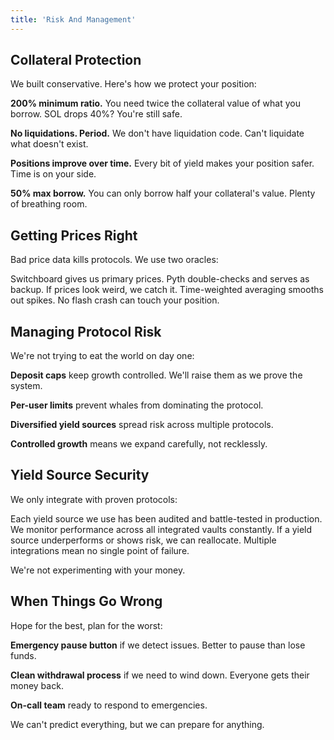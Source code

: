 ```yaml
---
title: 'Risk And Management'
---
```


## Collateral Protection

We built conservative. Here's how we protect your position:

**200% minimum ratio.** You need twice the collateral value of what you borrow. SOL drops 40%? You're still safe.

**No liquidations. Period.** We don't have liquidation code. Can't liquidate what doesn't exist.

**Positions improve over time.** Every bit of yield makes your position safer. Time is on your side.

**50% max borrow.** You can only borrow half your collateral's value. Plenty of breathing room.

## Getting Prices Right

Bad price data kills protocols. We use two oracles:

Switchboard gives us primary prices. Pyth double-checks and serves as backup. If prices look weird, we catch it. Time-weighted averaging smooths out spikes. No flash crash can touch your position.

## Managing Protocol Risk

We're not trying to eat the world on day one:

**Deposit caps** keep growth controlled. We'll raise them as we prove the system.

**Per-user limits** prevent whales from dominating the protocol.

**Diversified yield sources** spread risk across multiple protocols.

**Controlled growth** means we expand carefully, not recklessly.

## Yield Source Security

We only integrate with proven protocols:

Each yield source we use has been audited and battle-tested in production. We monitor performance across all integrated vaults constantly. If a yield source underperforms or shows risk, we can reallocate. Multiple integrations mean no single point of failure.

We're not experimenting with your money.

## When Things Go Wrong

Hope for the best, plan for the worst:

**Emergency pause button** if we detect issues. Better to pause than lose funds.

**Clean withdrawal process** if we need to wind down. Everyone gets their money back.

**On-call team** ready to respond to emergencies.

We can't predict everything, but we can prepare for anything.
